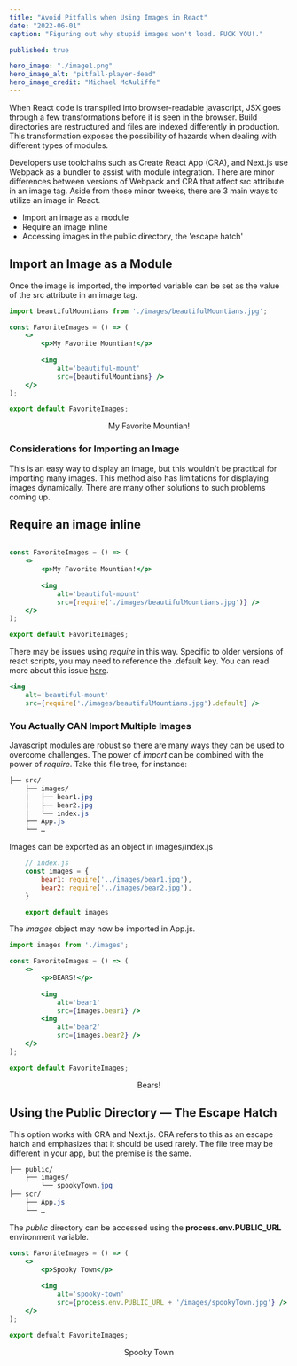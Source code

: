 ```yaml
---
title: "Avoid Pitfalls when Using Images in React"
date: "2022-06-01"
caption: "Figuring out why stupid images won't load. FUCK YOU!."

published: true

hero_image: "./image1.png"
hero_image_alt: "pitfall-player-dead"
hero_image_credit: "Michael McAuliffe"
---
```



<BrokenLine thickness={8} />


When React code is transpiled into browser-readable javascript, JSX goes
through a few transformations before it is seen in the browser. Build
directories are restructured and files are indexed differently in production.
This transformation exposes the possibility of hazards when dealing with
different types of modules.

Developers use toolchains such as Create React App (CRA), and Next.js use
Webpack as a bundler to assist with module integration. There are minor
differences between versions of Webpack and CRA that affect src attribute in an
image tag. Aside from those minor tweeks, there are 3 main ways to utilize an
image in React.

* Import an image as a module
* Require an image inline 
* Accessing images in the public directory, the 'escape hatch'

<BrokenLine thickness={5} /> 

## Import an Image as a Module

Once the image is imported, the imported variable can be set as the value of the src attribute
in an image tag.

```jsx
import beautifulMountians from './images/beautifulMountians.jpg';

const FavoriteImages = () => (
    <>
        <p>My Favorite Mountian!</p>
        
        <img 
            alt='beautiful-mount'
            src={beautifulMountians} />
    </>
);

export default FavoriteImages;
```

<BrokenLine thickness={2} />

<p align='center'>My Favorite Mountian!</p>
<GridStructure 
    modifier={8}
    itemCount={1}
    extension={'jpg'} />

<BrokenLine thickness={2} />

### Considerations for Importing an Image

This is an easy way to display an image, but this wouldn't be practical for
importing many images. This method also has limitations for displaying images 
dynamically. There are many other solutions to such problems coming up. 

<BrokenLine thickness={5} /> 

## Require an image inline

```jsx

const FavoriteImages = () => (
    <>
        <p>My Favorite Mountian!</p>
        
        <img 
            alt='beautiful-mount'
            src={require('./images/beautifulMountians.jpg')} />
    </>
);

export default FavoriteImages;
```

<BrokenLine thickness={2} />

There may be issues using *require* in this way. Specific to older versions of react scripts, you may need
to reference the .default key. You can read more about this issue [here](https://github.com/facebook/create-react-app/issues/9992).

```jsx
<img 
    alt='beautiful-mount'
    src={require('./images/beautifulMountians.jpg').default} />
```

<BrokenLine thickness={2} />

### You Actually CAN Import Multiple Images

Javascript modules are robust so there are many ways they can be used to overcome
challenges. The power of *import* can be combined with the power of *require*. 
Take this file tree, for instance:

```CSS
├── src/
    ├── images/
    │   ├── bear1.jpg
    │   ├── bear2.jpg
    │   └── index.js
    ├── App.js
    └── …
```

Images can be exported as an object in images/index.js

```javascript
    // index.js
    const images = {
        bear1: require('../images/bear1.jpg'),
        bear2: require('../images/bear2.jpg'),
    }

    export default images
```

<BrokenLine thickness={2} />

The *images* object may now be imported in App.js. 

```jsx
import images from './images';

const FavoriteImages = () => (
    <>
        <p>BEARS!</p>
        
        <img 
            alt='bear1'
            src={images.bear1} />
        <img 
            alt='bear2'
            src={images.bear2} />
    </>
);

export default FavoriteImages;
```

<p align='center'>Bears!</p>
<GridStructure 
    modifier={2}
    itemCount={2}
    extension={'jpg'} />

<BrokenLine thickness={5} /> 

## Using the Public Directory — The Escape Hatch

This option works with CRA and Next.js. CRA refers to this as an escape hatch and 
emphasizes that it should be used rarely. The file tree may be different in your app,
but the premise is the same.

```CSS
├── public/
    ├── images/
        └── spookyTown.jpg
├── scr/
    ├── App.js
    └── …
```

The *public* directory can be accessed using the **process.env.PUBLIC_URL** environment
variable.

```jsx
const FavoriteImages = () => (
    <>
        <p>Spooky Town</p>
        
        <img 
            alt='spooky-town'
            src={process.env.PUBLIC_URL + '/images/spookyTown.jpg'} />
    </>
);

export defualt FavoriteImages;
```

<p align='center'>Spooky Town</p>
<GridStructure 
    modifier={17}
    itemCount={1}
    extension={'jpg'} />

<BrokenLine thickness={5} /> 
